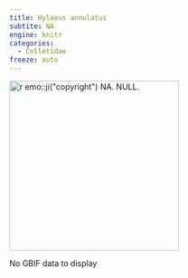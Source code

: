 ```yaml
---
title: Hylaeus annulatus
subtite: NA
engine: knitr
categories:
  - Colletidae
freeze: auto
---
```

[![`r emo::ji("copyright")` NA. NULL.](/files/no_bee.png){height=300}](NA)

No GBIF data to display
